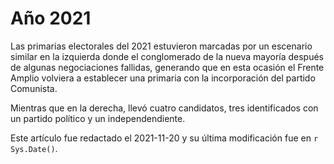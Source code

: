 # Año 2021

Las primarias electorales del 2021 estuvieron marcadas por un escenario similar en la izquierda donde el conglomerado de la nueva mayoría después de algunas negociaciones fallidas, generando que en esta ocasión el Frente Amplio volviera a establecer una primaria con la incorporación del partido Comunista.

Mientras que en la derecha, llevó cuatro candidatos, tres identificados con un partido político y un independendiente. 


::: {.infobox .caution data-latex="{caution}"}
Este artículo fue redactado el 2021-11-20 y su última modificación fue en `r Sys.Date()`.
:::